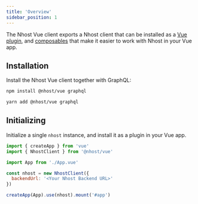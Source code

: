 ```yaml
---
title: 'Overview'
sidebar_position: 1
---
```



The Nhost Vue client exports a Nhost client that can be installed as a [Vue plugin](https://vuejs.org/guide/reusability/plugins.html), and [composables](https://vuejs.org/guide/reusability/composables.html) that make it easier to work with Nhost in your Vue app.

## Installation

Install the Nhost Vue client together with GraphQL:

<Tabs groupId="package-manager">
  <TabItem value="npm" label="npm" default>

```bash
npm install @nhost/vue graphql
```

  </TabItem>
  <TabItem value="yarn" label="Yarn">

```bash
yarn add @nhost/vue graphql
```

  </TabItem>
</Tabs>

## Initializing

Initialize a single `nhost` instance, and install it as a plugin in your Vue app.

```js title=src/main.js
import { createApp } from 'vue'
import { NhostClient } from '@nhost/vue'

import App from './App.vue'

const nhost = new NhostClient({
  backendUrl: '<Your Nhost Backend URL>'
})

createApp(App).use(nhost).mount('#app')
```
